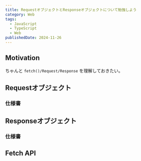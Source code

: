 ```yaml
---
title: RequestオブジェクトとResponseオブジェクトについて勉強しよう
category: Web
tags:
  - JavaScript
  - TypeScript
  - Web
publishedDate: 2024-11-26
---
```



## Motivation

ちゃんと `fetch()/Request/Response` を理解しておきたい。

## Requestオブジェクト

<LinkPreview id='https://developer.mozilla.org/ja/docs/Web/API/Request' />

### 仕様書

<LinkPreview id='https://fetch.spec.whatwg.org/#request-class' />

## Responseオブジェクト

<LinkPreview id='https://developer.mozilla.org/ja/docs/Web/API/Response' />

### 仕様書

<LinkPreview id='https://fetch.spec.whatwg.org/#response-class' />

## Fetch API

<LinkPreview id='https://developer.mozilla.org/ja/docs/Web/API/Fetch_API' />

<LinkPreview id='https://developer.mozilla.org/ja/docs/Web/API/Fetch_API/Using_Fetch' />

<LinkPreview id='https://web.dev/articles/introduction-to-fetch' />
